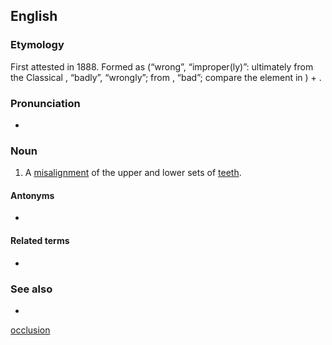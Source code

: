==English==

===Etymology===
First attested in 1888. Formed as {{m|en|mal-}} (“wrong”, “improper(ly)”: ultimately from the Classical {{etyl|la|en}} {{m|la|male}}, “badly”, “wrongly”; from {{m|la|malus}}, “bad”; compare the {{m|en||ben-}} element in {{m|en|benocclusion}}) + {{m|en|occlusion||alignment of the teeth in closed jaws}}.

===Pronunciation===
* {{rhymes|uːʒən|lang=en}}

===Noun===
{{wikipedia}}
{{en-noun|~}}

# {{lb|en|dentistry}} A [[misalignment]] of the upper and lower sets of [[teeth]].

====Antonyms====
* {{sense|misalignment of the upper and lower sets of teeth}} {{l|en|benocclusion}}

====Related terms====
* {{l|en|malocclude}}

===See also===
* {{l|en|overbite}}

[[Category:English words prefixed with mal-|occlusion]]